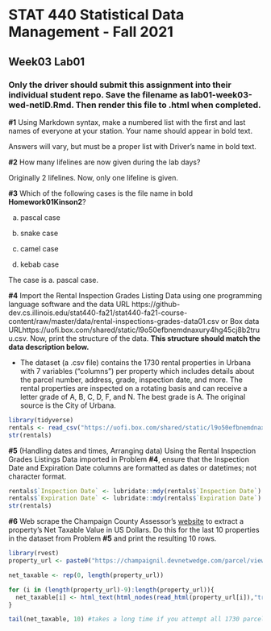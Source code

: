 # STAT 440 Statistical Data Management - Fall 2021
## Week03 Lab01
### Only the driver should submit this assignment into their individual student repo. Save the filename as lab01-week03-wed-netID.Rmd. Then render this file to .html when completed.

**#1** Using Markdown syntax, make a numbered list with the first and last names of everyone at your station. Your name should appear in bold text.

Answers will vary, but must be a proper list with Driver's name in bold text.

**#2** How many lifelines are now given during the lab days?

Originally 2 lifelines. Now, only one lifeline is given.

**#3** Which of the following cases is the file name in bold **Homework01Kinson2**? 

a. pascal case

b. snake case

c. camel case

d. kebab case

The case is a. pascal case.

**#4** Import the Rental Inspection Grades Listing Data using one programming language software and the data URL https://github-dev.cs.illinois.edu/stat440-fa21/stat440-fa21-course-content/raw/master/data/rental-inspections-grades-data01.csv or Box data URLhttps://uofi.box.com/shared/static/l9o50efbnemdnaxury4hg45cj8b2truu.csv. Now, print the structure of the data. **This structure should match the data description below.** 

  - The dataset (a .csv file) contains the 1730 rental properties in Urbana with 7 variables ("columns") per property which includes details about the parcel number, address, grade, inspection date, and more. The rental properties are inspected on a rotating basis and can receive a letter grade of A, B, C, D, F, and N. The best grade is A. The original source is the City of Urbana.

```r
library(tidyverse)
rentals <- read_csv("https://uofi.box.com/shared/static/l9o50efbnemdnaxury4hg45cj8b2truu.csv")
str(rentals)
```

**#5** (Handling dates and times, Arranging data) Using the Rental Inspection Grades Listings Data imported in Problem **#4**, ensure that the Inspection Date and Expiration Date columns are formatted as dates or datetimes; not character format.

```r
rentals$`Inspection Date` <- lubridate::mdy(rentals$`Inspection Date`)
rentals$`Expiration Date` <- lubridate::mdy(rentals$`Expiration Date`)
str(rentals)
```

**#6** Web scrape the Champaign County Assessor's [website](https://champaignil.devnetwedge.com/) to extract a property's Net Taxable Value in US Dollars. Do this for the last 10 properties in the dataset from Problem **#5** and print the resulting 10 rows.

```r
library(rvest)
property_url <- paste0("https://champaignil.devnetwedge.com/parcel/view/",rentals$`Parcel Number`,"/2020")

net_taxable <- rep(0, length(property_url))

for (i in (length(property_url)-9):length(property_url)){ 
  net_taxable[i] <- html_text(html_nodes(read_html(property_url[i]),"tr:nth-child(5) td:nth-child(1) .inner-value"),trim=TRUE)
}

tail(net_taxable, 10) #takes a long time if you attempt all 1730 parcels
```
